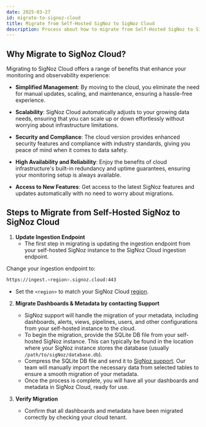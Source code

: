 ```yaml
---
date: 2025-03-27
id: migrate-to-signoz-cloud
title: Migrate from Self-Hosted SigNoz to SigNoz Cloud
description: Process about how to migrate from Self-Hosted SigNoz to SigNoz Cloud
---
```


## Why Migrate to SigNoz Cloud?

Migrating to SigNoz Cloud offers a range of benefits that enhance your monitoring and observability experience:

- **Simplified Management**: By moving to the cloud, you eliminate the need for manual updates, scaling, and maintenance, ensuring a hassle-free experience.

- **Scalability**: SigNoz Cloud automatically adjusts to your growing data needs, ensuring that you can scale up or down effortlessly without worrying about infrastructure limitations.

- **Security and Compliance**: The cloud version provides enhanced security features and compliance with industry standards, giving you peace of mind when it comes to data safety.

- **High Availability and Reliability**: Enjoy the benefits of cloud infrastructure's built-in redundancy and uptime guarantees, ensuring your monitoring setup is always available.

- **Access to New Features**: Get access to the latest SigNoz features and updates automatically with no need to worry about migrations.

## Steps to Migrate from Self-Hosted SigNoz to SigNoz Cloud

1. **Update Ingestion Endpoint**  
   - The first step in migrating is updating the ingestion endpoint from your self-hosted SigNoz instance to the SigNoz Cloud ingestion endpoint.

Change your ingestion endpoint to: 

```bash
https://ingest.<region>.signoz.cloud:443
```
- Set the `<region>` to match your SigNoz Cloud [region](https://signoz.io/docs/ingestion/signoz-cloud/overview/#endpoint).


2. **Migrate Dashboards & Metadata by contacting Support**  
   - SigNoz support will handle the migration of your metadata, including dashboards, alerts, views, pipelines, users, and other configurations from your 
   self-hosted instance to the cloud.  
   - To begin the migration, provide the SQLite DB file from your self-hosted SigNoz instance. This can typically be found in the location where your SigNoz 
   instance stores the database (usually `/path/to/sigNoz/database.db`).  
   - Compress the SQLite DB file and send it to [SigNoz support](https://signoz.io/support/). Our team will manually import the necessary data from selected 
   tables to ensure a smooth migration of your metadata.  
   - Once the process is complete, you will have all your dashboards and metadata in SigNoz Cloud, ready for use.

3. **Verify Migration**  
   - Confirm that all dashboards and metadata have been migrated correctly by checking your cloud tenant.
